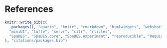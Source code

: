 # References {.unnumbered}


```r
knitr::write_bib(c(
  .packages(), "quarto", "knitr", "rmarkdown", "htmlwidgets", "webshot", "DT",
  "miniUI", "tufte", "servr", "citr", "rticles",
  "SpaDES", "SpaDES.core", "SpaDES.experiment", "reproducible", "Require", "SpaDES.install"
), "citations/packages.bib")
```

::: {#refs}
:::
